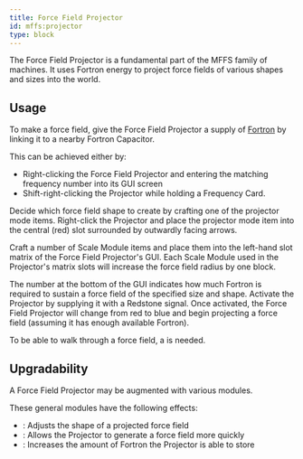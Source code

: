 ```yaml
---
title: Force Field Projector
id: mffs:projector
type: block
---
```


The Force Field Projector is a fundamental part of the MFFS family of machines.
It uses Fortron energy to project force fields of various shapes and sizes into the world.

## Usage

To make a force field, give the Force Field Projector a supply of [Fortron](../getting_started/fortron) by linking it
to a nearby Fortron Capacitor.

This can be achieved either by:
- Right-clicking the Force Field Projector and entering the matching frequency number into its GUI screen
- Shift-right-clicking the Projector while holding a Frequency Card.

Decide which force field shape to create by crafting one of the projector mode items.
Right-click the Projector and place the projector mode item into the central (red) slot surrounded by outwardly
facing arrows.

Craft a number of Scale Module items and place them into the left-hand slot matrix of the Force Field Projector's GUI.
Each Scale Module used in the Projector's matrix slots will increase the force field radius by one block.

The number at the bottom of the GUI indicates how much Fortron is required to sustain a force field of the specified
size and shape. Activate the Projector by supplying it with a <ContentLink id="redstone">Redstone</ContentLink> signal. Once activated, the Force Field Projector
will change from red to blue and begin projecting a force field (assuming it has enough available Fortron).

To be able to walk through a force field, a <ContentLink id="mffs:biometric_identifier" /> is needed.

## Upgradability

A Force Field Projector may be augmented with various modules.

These general modules have the following effects:

- <ContentLink id="mffs:scale_module" />: Adjusts the shape of a projected force field
- <ContentLink id="mffs:speed_module" />: Allows the Projector to generate a force field more quickly
- <ContentLink id="mffs:capacity_module" />: Increases the amount of Fortron the Projector is able to store